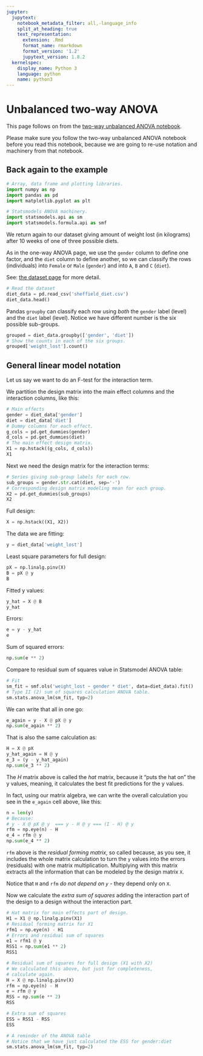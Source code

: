 ```yaml
---
jupyter:
  jupytext:
    notebook_metadata_filter: all,-language_info
    split_at_heading: true
    text_representation:
      extension: .Rmd
      format_name: rmarkdown
      format_version: '1.2'
      jupytext_version: 1.8.2
  kernelspec:
    display_name: Python 3
    language: python
    name: python3
---
```


# Unbalanced two-way ANOVA

This page follows on from the [two-way unbalanced ANOVA
notebook](./twoway_unbalanced.ipynb).

Please make sure you follow the two-way unbalanced ANOVA notebook before you read this notebook, because we are going to re-use notation and machinery
from that notebook.

## Back again to the example


```python
# Array, data frame and plotting libraries.
import numpy as np
import pandas as pd
import matplotlib.pyplot as plt

# Statsmodels ANOVA machinery.
import statsmodels.api as sm
import statsmodels.formula.api as smf
```

We return again to our dataset giving amount of weight lost (in kilograms)
after 10 weeks of one of three possible diets.

As in the one-way ANOVA page, we use the `gender` column to define one factor,
and the `diet` column to define another, so we can classify the rows
(individuals) into `Female` or `Male` (`gender`) and into `A`, `B` and `C`
(`diet`).

See: [the dataset page](https://github.com/odsti/datasets/tree/master/sheffield_diet) for more detail.

```python
# Read the dataset
diet_data = pd.read_csv('sheffield_diet.csv')
diet_data.head()
```

Pandas `groupby` can classify each row using *both* the `gender` label (level) and the `diet` label (level).  Notice we have different number is the six possible sub-groups.

```python
grouped = diet_data.groupby(['gender', 'diet'])
# Show the counts in each of the six groups.
grouped['weight_lost'].count()
```

## General linear model notation

Let us say we want to do an F-test for the interaction term.

We partition the design matrix into the main effect columns and the interaction columns, like this:

```python
# Main effects
gender = diet_data['gender']
diet = diet_data['diet']
# Dummy columns for each effect.
g_cols = pd.get_dummies(gender)
d_cols = pd.get_dummies(diet)
# The main effect design matrix.
X1 = np.hstack((g_cols, d_cols))
X1
```

Next we need the design matrix for the interaction terms:

```python
# Series giving sub-group labels for each row.
sub_groups = gender.str.cat(diet, sep='-')
# Corresponding design matrix modeling mean for each group.
X2 = pd.get_dummies(sub_groups)
X2
```

Full design:

```python
X = np.hstack((X1, X2))
```

The data we are fitting:

```python
y = diet_data['weight_lost']
```

Least square parameters for full design:

```python
pX = np.linalg.pinv(X)
B = pX @ y
B
```

Fitted y values:

```python
y_hat = X @ B
y_hat
```

Errors:

```python
e = y - y_hat
e
```

Sum of squared errors:

```python
np.sum(e ** 2)
```

Compare to residual sum of squares value in Statsmodel ANOVA table:

```python
# Fit
sm_fit = smf.ols('weight_lost ~ gender * diet', data=diet_data).fit()
# Type II (2) sum of squares calculation ANOVA table.
sm.stats.anova_lm(sm_fit, typ=2)
```

We can write that all in one go:

```python
e_again = y - X @ pX @ y
np.sum(e_again ** 2)
```

That is also the same calculation as:

```python
H = X @ pX
y_hat_again = H @ y
e_3 = (y - y_hat_again)
np.sum(e_3 ** 2)
```

The $H$ matrix above is called the *hat* matrix, because it "puts the hat on"
the y values, meaning, it calculates the best fit predictions for the y values.


In fact, using our matrix algebra, we can write the overall calculation you see in the `e_again` cell above, like this:

```python
n = len(y)
# Because:
# y - X @ pX @ y  === y - H @ y === (I - H) @ y
rfm = np.eye(n) - H
e_4 = rfm @ y
np.sum(e_4 ** 2)
```

`rfm` above is the *residual forming matrix*, so called because, as you see, it includes the whole matrix calculation to turn the `y` values into the errors (residuals) with one matrix multiplication.  Multiplying with this matrix extracts all the information that can be modeled by the design matrix `X`.

Notice that `H` and `rfm` *do not depend on `y`* - they depend only on `X`.


Now we calculate the *extra sum of squares* adding the interaction part of the design to a design without the interaction part.

```python
# Hat matrix for main effects part of design.
H1 = X1 @ np.linalg.pinv(X1)
# Residual forming matrix for X1
rfm1 = np.eye(n) - H1
# Errors and residual sum of squares
e1 = rfm1 @ y
RSS1 = np.sum(e1 ** 2)
RSS1
```

```python
# Residual sum of squares for full design (X1 with X2)
# We calculated this above, but just for completeness,
# calculate again.
H = X @ np.linalg.pinv(X)
rfm = np.eye(n) - H
e = rfm @ y
RSS = np.sum(e ** 2)
RSS
```

```python
# Extra sum of squares
ESS = RSS1 - RSS
ESS
```

```python
# A reminder of the ANOVA table
# Notice that we have just calculated the ESS for gender:diet
sm.stats.anova_lm(sm_fit, typ=2)
```
